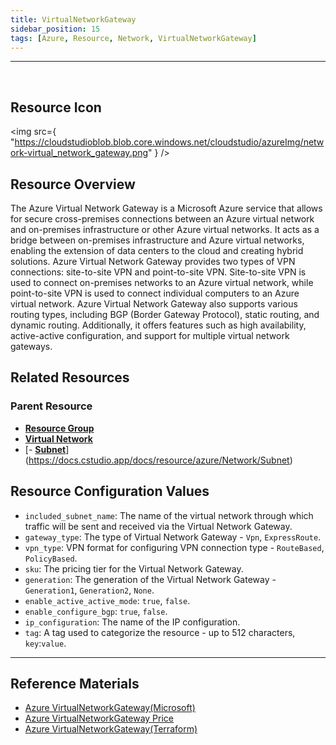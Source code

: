 ```yaml
---
title: VirtualNetworkGateway
sidebar_position: 15
tags: [Azure, Resource, Network, VirtualNetworkGateway]
---
```


<hr />
<br />

## Resource Icon

<img
    src={
        "https://cloudstudioblob.blob.core.windows.net/cloudstudio/azureImg/network-virtual_network_gateway.png"
    }
/>

## Resource Overview

The Azure Virtual Network Gateway is a Microsoft Azure service that allows for secure cross-premises connections between an Azure virtual network and on-premises infrastructure or other Azure virtual networks. 
It acts as a bridge between on-premises infrastructure and Azure virtual networks, enabling the extension of data centers to the cloud and creating hybrid solutions.
Azure Virtual Network Gateway provides two types of VPN connections: site-to-site VPN and point-to-site VPN. 
Site-to-site VPN is used to connect on-premises networks to an Azure virtual network, while point-to-site VPN is used to connect individual computers to an Azure virtual network.
Azure Virtual Network Gateway also supports various routing types, including BGP (Border Gateway Protocol), static routing, and dynamic routing. 
Additionally, it offers features such as high availability, active-active configuration, and support for multiple virtual network gateways.

## Related Resources

### Parent Resource

-   [**Resource Group**](https://docs.cstudio.app/docs/resource/azure/Base/ResourceGroup)
-   [**Virtual Network**](https://docs.cstudio.app/docs/resource/azure/Network/VirtualNetwork)
-   [- [**Subnet**](https://docs.cstudio.app/docs/resource/azure/Network/Subnet)](https://docs.cstudio.app/docs/resource/azure/Network/Subnet)

## Resource Configuration Values

-   `included_subnet_name`: The name of the virtual network through which traffic will be sent and received via the Virtual Network Gateway.
-   `gateway_type`: The type of Virtual Network Gateway - `Vpn`, `ExpressRoute`.
-   `vpn_type`: VPN format for configuring VPN connection type - `RouteBased`, `PolicyBased`.
-   `sku`: The pricing tier for the Virtual Network Gateway.
-   `generation`: The generation of the Virtual Network Gateway - `Generation1`, `Generation2`, `None`.
-   `enable_active_active_mode`: `true`, `false`.
-   `enable_configure_bgp`: `true`, `false`.
-   `ip_configuration`: The name of the IP configuration.
-   `tag`: A tag used to categorize the resource - up to 512 characters, `key`:`value`.

---

## Reference Materials

-   [Azure VirtualNetworkGateway(Microsoft)](https://learn.microsoft.com/ko-kr/azure/vpn-gateway/vpn-gateway-about-vpngateways)
-   [Azure VirtualNetworkGateway Price](https://azure.microsoft.com/en-us/pricing/details/vpn-gateway/)
-   [Azure VirtualNetworkGateway(Terraform)](https://registry.terraform.io/providers/hashicorp/azurerm/latest/docs/resources/virtual_network_gateway)
